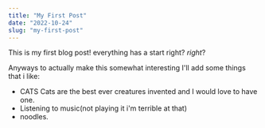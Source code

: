 ```yaml
---
title: "My First Post"
date: "2022-10-24"
slug: "my-first-post"
---
```


This is my first blog post! everything has a start right? *right*?


Anyways to actually make this somewhat interesting I'll add some things that i like:

* CATS
Cats are the best ever creatures invented and I would love to have one.
* Listening to music(not playing it i'm terrible at that)
* noodles.

